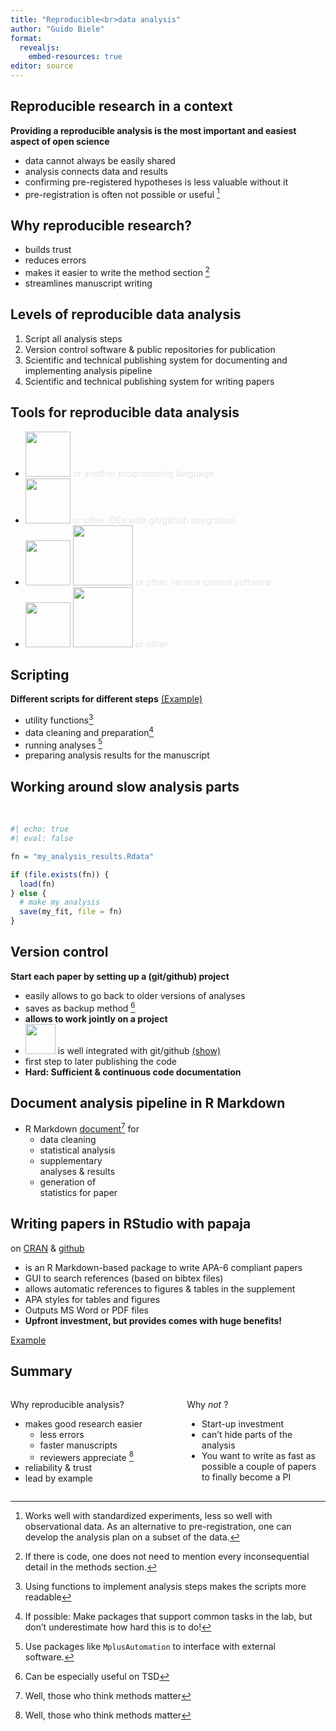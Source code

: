 ```yaml
---
title: "Reproducible<br>data analysis"
author: "Guido Biele"
format:
  revealjs:
    embed-resources: true
editor: source
---
```


## Reproducible research in a context {background-image="pngs/Badges.jpg" background-size="110%" background-opacity="0.075"}

**Providing a reproducible analysis is the most important and easiest aspect of open science**

-   data cannot always be easily shared
-   analysis connects data and results
-   confirming pre-registered hypotheses is less valuable without it
-   pre-registration is often not possible or useful [^1]

[^1]: Works well with standardized experiments, less so well with observational data. As an alternative to pre-registration, one can develop the analysis plan on a subset of the data.

## Why reproducible research?

-   builds trust
-   reduces errors
-   makes it easier to write the method section [^2]
-   streamlines manuscript writing

[^2]: If there is code, one does not need to mention every inconsequential detail in the methods section.

## Levels of reproducible data analysis

1.  Script all analysis steps
2.  Version control software & public repositories for publication
3.  Scientific and technical publishing system for documenting and implementing analysis pipeline
4.  Scientific and technical publishing system for writing papers

## Tools for reproducible data analysis

-   ![](pngs/R_logo.png){height="0.75in"} [or another programming language]{style="color: #E1E4EC;"}
-   ![](pngs/RStudio-Logo-Flat.png){height="0.75in"} [or other IDEs with git/github integration]{style="color: #E1E4EC;"}
-   ![](pngs/Git-Logo.png){height="0.75in"} ![](pngs/GitHub-logo-768x432.png){height="1in"} [or other version control software]{style="color: #E1E4EC;"}
-   ![](pngs/quarto.jpg){height="0.75in" layout-valign="bottom"} ![](pngs/rmarkdown.png){height="1in"} [or other]{style="color: #E1E4EC;"}

## Scripting {background-image="pngs/R_logo.png" background-opacity="0.15"}

**Different scripts for different steps** [(Example)](https://github.com/gbiele/SPS358/tree/master/est_effect)

-   utility functions[^3]
-   data cleaning and preparation[^4]
-   running analyses [^5]
-   preparing analysis results for the manuscript

[^3]: Using functions to implement analysis steps makes the scripts more readable

[^4]: If possible: Make packages that support common tasks in the lab, but don't underestimate how hard this is to do!

[^5]: Use packages like `MplusAutomation` to interface with external software.

## Working around slow analysis parts

<br>

```r
#| echo: true
#| eval: false

fn = "my_analysis_results.Rdata"

if (file.exists(fn)) {
  load(fn)
} else {
  # make my analysis
  save(my_fit, file = fn)
}

```

## Version control {background-image="pngs/Git-Logo.png" background-size="110%" background-opacity="0.075"}

**Start each paper by setting up a (git/github) project**

-   easily allows to go back to older versions of analyses
-   saves as backup method [^6]
-   **allows to work jointly on a project**
-   ![](pngs/RStudio-Logo-Flat.png){height="0.5in"} is well integrated with git/github [(show)](https://github.com/gbiele){.external target="_blank"}
-   first step to later publishing the code
-   **Hard: Sufficient & continuous code documentation**

[^6]: Can be especially useful on TSD

## Document analysis pipeline in R Markdown {background-image="pngs/Science.png" background-size="65%" background-opacity="0.5" background-position="right"}

-   R Markdown [document](http://htmlpreview.github.io/?https://github.com/VirologyCharite/SARS-CoV-2-VL-paper/blob/main/ExtendedMethods.html)[^7] for
    -   data cleaning
    -   statistical analysis
    -   supplementary <br> analyses & results
    -   generation of <br> statistics for paper

[^7]: [Repository](https://github.com/VirologyCharite/SARS-CoV-2-VL-paper)

## Writing papers in RStudio with papaja {background-image="pngs/papaja.png" background-size="65%" background-opacity="0.1"}

on [CRAN](https://cran.r-project.org/web/packages/papaja/index.html) &  [github](https://github.com/crsh/papaja) 

- is an R Markdown-based package to write APA-6 compliant papers
- GUI to search references (based on bibtex files)
- allows automatic references to figures & tables in the supplement
- APA styles for tables and figures
- Outputs MS Word or PDF files
- **Upfront investment, but provides comes with huge benefits!**

[Example](https://github.com/gbiele/SPS358/blob/master/Paper/sps358.Rmd)

## Summary

:::: {.columns}

::: {.column width="48%"}
Why reproducible analysis?

- makes good research easier
  - less errors
  - faster manuscripts
  - reviewers appreciate [^7]
- reliability & trust
- lead by example
:::

::: {.column width="4%"}
<!-- empty column to create gap -->
:::

::: {.column width="48%"}
Why _not_ ?

- Start-up investment
- can't hide parts of the analysis
- You want to write as fast as possible a couple of papers to finally become a PI
:::

::::

  
[^7]: Well, those who think methods matter
